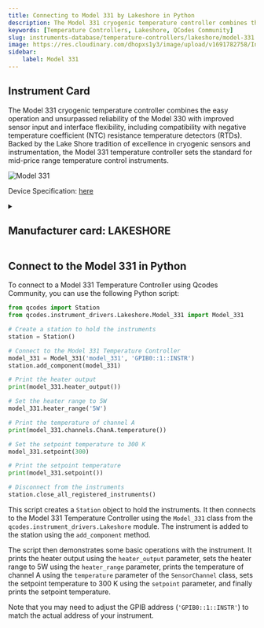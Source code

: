 ```yaml
---
title: Connecting to Model 331 by Lakeshore in Python
description: The Model 331 cryogenic temperature controller combines the easy operation and unsurpassed reliability of the Model 330 with improved sensor input and interface flexibility, including compatibility with negative temperature coefficient (NTC) resistance temperature detectors (RTDs). Backed by the Lake Shore tradition of excellence in cryogenic sensors and instrumentation, the Model 331 temperature controller sets the standard for mid-price range temperature control instruments.
keywords: [Temperature Controllers, Lakeshore, QCodes Community] 
slug: instruments-database/temperature-controllers/lakeshore/model-331 
image: https://res.cloudinary.com/dhopxs1y3/image/upload/v1691782758/Instruments/Temperature%20Controllers/Model-331/Model-331.png
sidebar:
    label: Model 331 
---
```



## Instrument Card

The Model 331 cryogenic temperature controller combines the easy operation and unsurpassed reliability of the Model 330 with improved sensor input and interface flexibility, including compatibility with negative temperature coefficient (NTC) resistance temperature detectors (RTDs). Backed by the Lake Shore tradition of excellence in cryogenic sensors and instrumentation, the Model 331 temperature controller sets the standard for mid-price range temperature control instruments.

![Model 331](https://res.cloudinary.com/dhopxs1y3/image/upload/v1691782758/Instruments/Temperature%20Controllers/Model-331/Model-331.png)

Device Specification: [here](https://www.lakeshore.com/docs/default-source/product-downloads/331_manual.pdf?sfvrsn=5ed3bf08_1)

<details style={{ marginTop: "15px"}}>
<summary><h2 style={{display:'inline'}}>Manufacturer card: LAKESHORE</h2></summary>

![LAKESHORE](https://res.cloudinary.com/dhopxs1y3/image/upload/v1692813206/Instruments/Vendor%20Logos/Lakeshore_Cryotronics.png)

Supporting advanced scientific research, Lake Shore is a leading global innovator in measurement and control solutions.

- Headquarters: Westerville, Ohio, USA
- Yearly Revenue (millions, USD): 21.4
- Vendor Website: [here](https://www.lakeshore.com/home)

</details>


<FeaturedInstrumentVideo category="TEMPERATURE_CONTROLLERS" />

## Connect to the Model 331 in Python





<Tabs>

<SectionsCard category="TEMPERATURE_CONTROLLERS" manufacturer="Lakeshore"></SectionsCard>

<TabItem value="QCodes Community" label="QCodes Community">

To connect to a Model 331 Temperature Controller using Qcodes Community, you can use the following Python script:

```python
from qcodes import Station
from qcodes.instrument_drivers.Lakeshore.Model_331 import Model_331

# Create a station to hold the instruments
station = Station()

# Connect to the Model 331 Temperature Controller
model_331 = Model_331('model_331', 'GPIB0::1::INSTR')
station.add_component(model_331)

# Print the heater output
print(model_331.heater_output())

# Set the heater range to 5W
model_331.heater_range('5W')

# Print the temperature of channel A
print(model_331.channels.ChanA.temperature())

# Set the setpoint temperature to 300 K
model_331.setpoint(300)

# Print the setpoint temperature
print(model_331.setpoint())

# Disconnect from the instruments
station.close_all_registered_instruments()
```

This script creates a `Station` object to hold the instruments. It then connects to the Model 331 Temperature Controller using the `Model_331` class from the `qcodes.instrument_drivers.Lakeshore` module. The instrument is added to the station using the `add_component` method.

The script then demonstrates some basic operations with the instrument. It prints the heater output using the `heater_output` parameter, sets the heater range to 5W using the `heater_range` parameter, prints the temperature of channel A using the `temperature` parameter of the `SensorChannel` class, sets the setpoint temperature to 300 K using the `setpoint` parameter, and finally prints the setpoint temperature.

Note that you may need to adjust the GPIB address (`'GPIB0::1::INSTR'`) to match the actual address of your instrument.

</TabItem>
</Tabs>